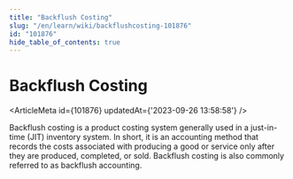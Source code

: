```yaml
---
title: "Backflush Costing"
slug: "/en/learn/wiki/backflushcosting-101876"
id: "101876"
hide_table_of_contents: true
---
```



# Backflush Costing

<ArticleMeta id={101876} updatedAt={'2023-09-26 13:58:58'} />
<div className='border-solid border-b border-t-0 my-4 border-[var(--ifm-color-gray-300)]' />

Backflush costing is a product costing system generally used in a just-in-time (JIT) inventory system. In short, it is an accounting method that records the costs associated with producing a good or service only after they are produced, completed, or sold. Backflush costing is also commonly referred to as backflush accounting.
